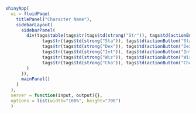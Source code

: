 ```r
shinyApp(
  ui = fluidPage(
    titlePanel("Character Name"),
    sidebarLayout(
      sidebarPanel(
        div(tags$table(tags$tr(tags$td(strong("Str")), tags$td(actionButton("StrUp", label = "+")), tags$td(actionButton("StrDown", label="-"))),
              tags$tr(tags$td(strong("Sta")), tags$td(actionButton("StaUp", label = "+")), tags$td(actionButton("StaDown", label="-"))),
              tags$tr(tags$td(strong("Dex")), tags$td(actionButton("DexUp", label = "+")), tags$td(actionButton("DexDown", label="-"))),
              tags$tr(tags$td(strong("Int")), tags$td(actionButton("IntUp", label = "+")), tags$td(actionButton("Intdown", label="-"))),
              tags$tr(tags$td(strong("Wiz")), tags$td(actionButton("WizUp", label = "+")), tags$td(actionButton("WizDown", label="-"))),
              tags$tr(tags$td(strong("Cha")), tags$td(actionButton("ChaUp", label = "+")), tags$td(actionButton("ChaDown", label="-")))
        )
      )),
      mainPanel()
    )
  ),
  server = function(input, output){},
  options = list(width="100%", height="700")
  )
```
